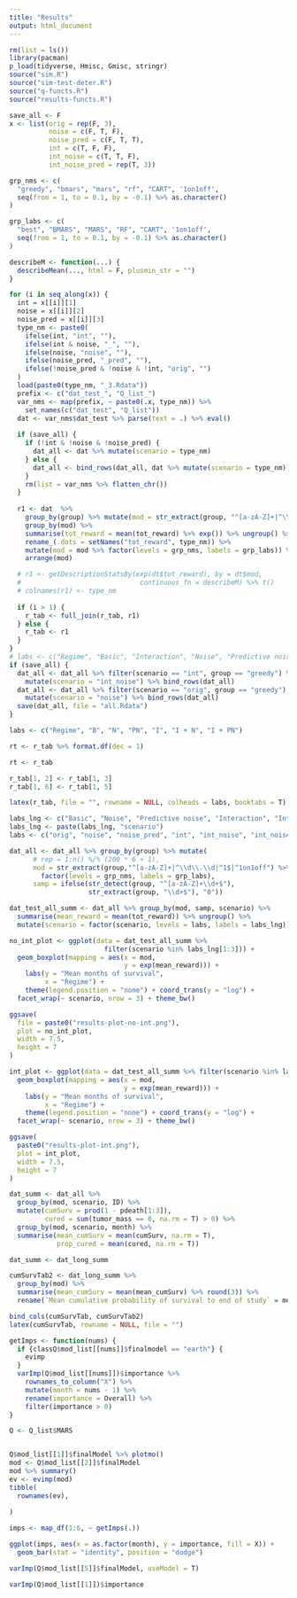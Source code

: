 ```yaml
---
title: "Results"
output: html_document
---
```


```r
rm(list = ls())
library(pacman)
p_load(tidyverse, Hmisc, Gmisc, stringr)
source("sim.R")
source("sim-test-deter.R")
source("q-functs.R")
source("results-functs.R")
```

```r
save_all <- F
x <- list(orig = rep(F, 3),
          noise = c(F, T, F),
          noise_pred = c(F, T, T),
          int = c(T, F, F),
          int_noise = c(T, T, F),
          int_noise_pred = rep(T, 3))
```

```r
grp_nms <- c(
  "greedy", "bmars", "mars", "rf", "CART", '1on1off',
  seq(from = 1, to = 0.1, by = -0.1) %>% as.character()
)

grp_labs <- c(
  "best", "BMARS", "MARS", "RF", "CART", '1on1off',
  seq(from = 1, to = 0.1, by = -0.1) %>% as.character()
)

describeM <- function(...) {
  describeMean(..., html = F, plusmin_str = "")
}

for (i in seq_along(x)) {
  int = x[[i]][1]
  noise = x[[i]][2]
  noise_pred = x[[i]][3]
  type_nm <- paste0(
    ifelse(int, "int", ""),
    ifelse(int & noise, "_", ""),
    ifelse(noise, "noise", ""),
    ifelse(noise_pred, "_pred", ""),
    ifelse(!noise_pred & !noise & !int, "orig", "")
  )
  load(paste0(type_nm, "_3.Rdata"))
  prefix <- c("dat_test_", "Q_list_")
  var_nms <- map(prefix, ~ paste0(.x, type_nm)) %>%
    set_names(c("dat_test", "Q_list"))
  dat <- var_nms$dat_test %>% parse(text = .) %>% eval()
  
  if (save_all) {
    if (!int & !noise & !noise_pred) {
      dat_all <- dat %>% mutate(scenario = type_nm)
    } else {
      dat_all <- bind_rows(dat_all, dat %>% mutate(scenario = type_nm))
    }
    rm(list = var_nms %>% flatten_chr())
  }  
  
  r1 <- dat  %>%
    group_by(group) %>% mutate(mod = str_extract(group, "^[a-zA-Z]+|^\\d\\.\\d|^1$|^1on1off")) %>%
    group_by(mod) %>%
    summarise(tot_reward = mean(tot_reward) %>% exp()) %>% ungroup() %>%
    rename_(.dots = setNames("tot_reward", type_nm)) %>%
    mutate(mod = mod %>% factor(levels = grp_nms, labels = grp_labs)) %>%
    arrange(mod)

  # r1 <- getDescriptionStatsBy(exp(dt$tot_reward), by = dt$mod,
  #                              continuous_fn = describeM) %>% t()
  # colnames(r1) <- type_nm
  
  if (i > 1) {
    r_tab <- full_join(r_tab, r1)
  } else {
    r_tab <- r1
  }
}
# labs <- c("Regime", "Basic", "Interaction", "Noise", "Predictive noise", "Interaction + noise", "Interaction + predictive noise")
if (save_all) {
  dat_all <- dat_all %>% filter(scenario == "int", group == "greedy") %>%
    mutate(scenario = "int_noise") %>% bind_rows(dat_all)
  dat_all <- dat_all %>% filter(scenario == "orig", group == "greedy") %>%
    mutate(scenario = "noise") %>% bind_rows(dat_all)
  save(dat_all, file = "all.Rdata")
}

labs <- c("Regime", "B", "N", "PN", "I", "I + N", "I + PN")

rt <- r_tab %>% format.df(dec = 1)

rt <- r_tab

r_tab[1, 2] <- r_tab[1, 3]
r_tab[1, 6] <- r_tab[1, 5]

latex(r_tab, file = "", rowname = NULL, colheads = labs, booktabs = T)
```

```r
labs_lng <- c("Basic", "Noise", "Predictive noise", "Interaction", "Interaction + noise", "Interaction + predictive noise")
labs_lng <- paste(labs_lng, "scenario")
labs <- c("orig", "noise", "noise_pred", "int", "int_noise", "int_noise_pred")

dat_all <- dat_all %>% group_by(group) %>% mutate(
      # rep = 1:n() %/% (200 * 6 + 1),
      mod = str_extract(group,"^[a-zA-Z]+|^\\d\\.\\d|^1$|^1on1off") %>%
        factor(levels = grp_nms, labels = grp_labs),
      samp = ifelse(str_detect(group, "^[a-zA-Z]+\\d+$"),
                    str_extract(group, "\\d+$"), "0"))

dat_test_all_summ <- dat_all %>% group_by(mod, samp, scenario) %>%
  summarise(mean_reward = mean(tot_reward)) %>% ungroup() %>%
  mutate(scenario = factor(scenario, levels = labs, labels = labs_lng))
```

```r
no_int_plot <- ggplot(data = dat_test_all_summ %>%
                        filter(scenario %in% labs_lng[1:3])) +
  geom_boxplot(mapping = aes(x = mod,
                             y = exp(mean_reward))) +
    labs(y = "Mean months of survival",
         x = "Regime") + 
    theme(legend.position = "none") + coord_trans(y = "log") +
  facet_wrap(~ scenario, nrow = 3) + theme_bw()

ggsave(
  file = paste0("results-plot-no-int.png"),
  plot = no_int_plot,
  width = 7.5,
  height = 7
)

int_plot <- ggplot(data = dat_test_all_summ %>% filter(scenario %in% labs_lng[4:6])) +
  geom_boxplot(mapping = aes(x = mod,
                             y = exp(mean_reward))) +
    labs(y = "Mean months of survival",
         x = "Regime") + 
    theme(legend.position = "none") + coord_trans(y = "log") +
  facet_wrap(~ scenario, nrow = 3) + theme_bw()

ggsave(
  paste0("results-plot-int.png"),
  plot = int_plot,
  width = 7.5,
  height = 7
)
```

```r
dat_summ <- dat_all %>%
  group_by(mod, scenario, ID) %>%
  mutate(cumSurv = prod(1 - pdeath[1:3]),
         cured = sum(tumor_mass == 0, na.rm = T) > 0) %>%
  group_by(mod, scenario, month) %>%
  summarise(mean_cumSurv = mean(cumSurv, na.rm = T),
            prop_cured = mean(cured, na.rm = T))

dat_summ <- dat_long_summ

cumSurvTab2 <- dat_long_summ %>%
  group_by(mod) %>%
  summarise(mean_cumSurv = mean(mean_cumSurv) %>% round(3)) %>%
  rename(`Mean cumulative probability of survival to end of study` = mean_cumSurv)  %>% arrange(-row_number())

bind_cols(cumSurvTab, cumSurvTab2)
latex(cumSurvTab, rowname = NULL, file = "")
```

```r
getImps <- function(nums) {
  if {classQ$mod_list[[nums]]$finalmodel == "earth"} {
    evimp
  }
  varImp(Q$mod_list[[nums]])$importance %>%
    rownames_to_column("X") %>% 
    mutate(month = nums - 1) %>% 
    rename(importance = Overall) %>% 
    filter(importance > 0)
}

Q <- Q_list$MARS


Q$mod_list[[1]]$finalModel %>% plotmo()
mod <- Q$mod_list[[2]]$finalModel
mod %>% summary()
ev <- evimp(mod)
tibble(
  rownames(ev),
  
)

imps <- map_df(1:6, ~ getImps(.))

ggplot(imps, aes(x = as.factor(month), y = importance, fill = X)) +
  geom_bar(stat = "identity", position = "dodge")

varImp(Q$mod_list[[5]]$finalModel, useModel = T)

varImp(Q$mod_list[[1]])$importance
```

